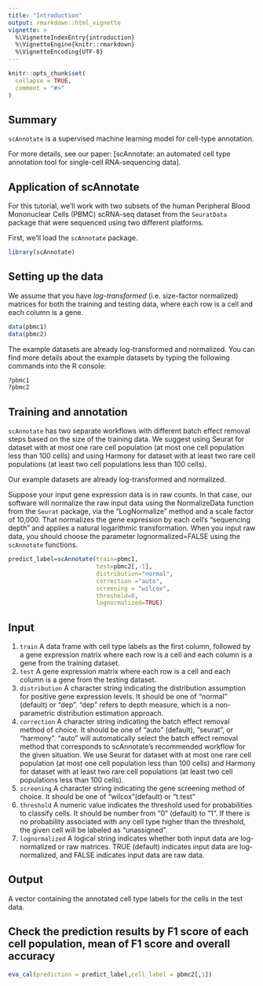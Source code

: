 ---
title: "Introduction"
output: rmarkdown::html_vignette
vignette: >
  %\VignetteIndexEntry{introduction}
  %\VignetteEngine{knitr::rmarkdown}
  %\VignetteEncoding{UTF-8}
---

```{r, include = FALSE}
knitr::opts_chunk$set(
  collapse = TRUE,
  comment = "#>"
)
```

## Summary

`scAnnotate` is a supervised machine learning model for cell-type annotation.

For more details, see our paper:
[scAnnotate: an automated cell type annotation tool for single-cell RNA-sequencing data].

## Application of scAnnotate

For this tutorial, we'll work with two subsets of the human Peripheral Blood Mononuclear Cells (PBMC) scRNA-seq dataset from the `SeuratData` package that were sequenced using two different platforms.

First, we'll load the `scAnnotate` package.

```{r setup}
library(scAnnotate)
```

## Setting up the data

We assume that you have *log-transformed* (i.e. size-factor normalized) matrices for both the training and testing data, where each row is a cell and each column is a gene.

```{r}
data(pbmc1)
data(pbmc2)
```

The example datasets are already log-transformed and normalized. You can find more details about the example datasets by typing the following commands into the R console:
```{r eval=FALSE}
?pbmc1
?pbmc2
```

## Training and annotation

`scAnnotate` has two separate workflows with different batch effect removal steps based on the size of the training data. We suggest using Seurat for dataset with at most one rare cell population (at most one cell population less than 100 cells) and using Harmony for dataset with at least two rare cell populations (at least two cell populations less than 100 cells).

Our example datasets are already log-transformed and normalized. 

Suppose your input gene expression data is in raw counts. In that case, our software will normalize the raw input data using the NormalizeData function from the `Seurat` package, via the "LogNormalize" method and a scale factor of 10,000. That normalizes the gene expression by each cell's "sequencing depth" and applies a natural logarithmic transformation. When you input raw data, you should choose the parameter lognormalized=FALSE using the `scAnnotate` functions.

```{r}
predict_label=scAnnotate(train=pbmc1,
                         test=pbmc2[,-1],
                         distribution="normal",
                         correction ="auto",
                         screening = "wilcox",
                         threshold=0,
                         lognormalized=TRUE)
```

## Input
1. ```train``` A data frame with cell type labels as the first column, followed by a gene expression matrix where each row is a cell and each column is a gene from the training dataset.
2. ```test``` A gene expression matrix where each row is a cell and each column is a gene from the testing dataset.
3. ```distribution``` A character string indicating the distribution assumption for positive gene expression levels. It should be one of "normal" (default) or "dep". "dep" refers to depth measure, which is a non-parametric distribution estimation approach.
4. ```correction``` A character string indicating the batch effect removal method of choice. It should be one of "auto" (default), "seurat", or "harmony". "auto" will automatically select the batch effect removal method that corresponds to scAnnotate's recommended workflow for the given situation. We use Seurat for dataset with at most one rare cell population (at most one cell population less than 100 cells) and Harmony for dataset with at least two rare cell populations (at least two cell populations less than 100 cells).
5. ```screening``` A character string indicating the gene screening method of choice. It should be one of "wilcox"(default) or "t.test"
6. ```threshold``` A numeric value indicates the threshold used for probabilities to classify cells. It should be number from "0" (default) to "1". If there is no probability associated with any cell type higher than the threshold, the given cell will be labeled as "unassigned".
7. ```lognormalized ``` A logical string indicates whether both input data are log-normalized or raw matrices. TRUE (default) indicates input data are log-normalized, and FALSE indicates input data are raw data.


## Output
A vector containing the annotated cell type labels for the cells in the test data.

## Check the prediction results by F1 score of each cell population, mean of F1 score and overall accuracy

```{r}
eva_cal(prediction = predict_label,cell_label = pbmc2[,1])
```


